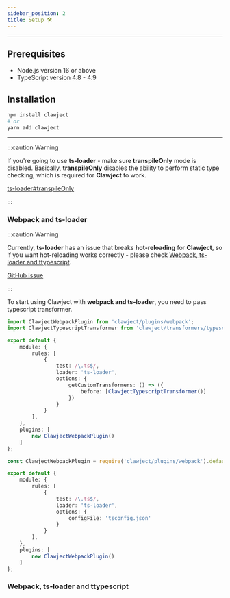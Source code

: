 ```yaml
---
sidebar_position: 2
title: Setup 🛠️
---
```


<hr/>

## Prerequisites
  - Node.js version 16 or above
  - TypeScript version 4.8 - 4.9

## Installation

```bash
npm install clawject
# or
yarn add clawject
```

<hr />

:::caution Warning

If you're going to use **ts-loader** - make sure **transpileOnly** mode is disabled.
Basically, **transpileOnly** disables the ability to perform static type checking, which is required for **Clawject** to work.

[ts-loader#transpileOnly](https://github.com/TypeStrong/ts-loader#transpileonly)

:::

### Webpack and ts-loader

:::caution Warning

Currently, **ts-loader** has an issue that breaks **hot-reloading** for **Clawject**, so if you
want hot-reloading works correctly - please check [Webpack, ts-loader and ttypescript](#webpack-ts-loader-and-ttypescript).

[GitHub issue](https://github.com/TypeStrong/ts-loader/issues/1615)

:::

To start using Clawject with **webpack and ts-loader**, you need to pass typescript transformer.

```ts title="TypeScript based webpack configuration"
import ClawjectWebpackPlugin from 'clawject/plugins/webpack';
import ClawjectTypescriptTransformer from 'clawject/transformers/typescript';

export default {
    module: {
        rules: [
            {
                test: /\.ts$/,
                loader: 'ts-loader',
                options: {
                    getCustomTransformers: () => ({
                        before: [ClawjectTypescriptTransformer()]
                    })
                }
            }
        ],
    },
    plugins: [
        new ClawjectWebpackPlugin()
    ]
};
```

```ts title="JavaScript based webpack configuration"
const ClawjectWebpackPlugin = require('clawject/plugins/webpack').default;

export default {
    module: {
        rules: [
            {
                test: /\.ts$/,
                loader: 'ts-loader',
                options: {
                    configFile: 'tsconfig.json'
                }
            }
        ],
    },
    plugins: [
        new ClawjectWebpackPlugin()
    ]
};
```

### Webpack, ts-loader and ttypescript
